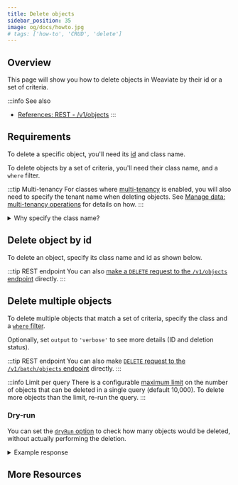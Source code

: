 ```yaml
---
title: Delete objects
sidebar_position: 35
image: og/docs/howto.jpg
# tags: ['how-to', 'CRUD', 'delete']
---
```



<Badges/>


## Overview

This page will show you how to delete objects in Weaviate by their id or a set of criteria.

:::info See also
- [References: REST - /v1/objects](../api/rest/objects.md#delete-a-data-object)
:::


## Requirements

To delete a specific object, you'll need its [id](../api/graphql/additional-properties.md#id) and class name.

To delete objects by a set of criteria, you'll need their class name, and a `where` filter.

:::tip Multi-tenancy
For classes where [multi-tenancy](../concepts/data.md#multi-tenancy) is enabled, you will also need to specify the tenant name when deleting objects. See [Manage data: multi-tenancy operations](./multi-tenancy.md) for details on how.
:::


<details>
  <summary>Why specify the class name?</summary>
  <RestObjectsCRUDClassnameNote/>
</details>


## Delete object by id

To delete an object, specify its class name and id as shown below.

<Tabs groupId="languages">
  <TabItem value="py" label="Python">
    <FilteredTextBlock
      text={PyCode}
      startMarker="# START DeleteObject"
      endMarker="# END DeleteObject"
      language="py"
    />
  </TabItem>

  <TabItem value="js" label="JavaScript/TypeScript">
    <FilteredTextBlock
      text={TSCode}
      startMarker="// START DeleteObject"
      endMarker="// END DeleteObject"
      language="ts"
    />
  </TabItem>
</Tabs>

:::tip REST endpoint
You can also [make a `DELETE` request to the `/v1/objects` endpoint](../api/rest/objects.md#delete-a-data-object) directly.
:::


<!-- ## Error handling

If the id doesn't exist in the specified class, a 404 error will be returned.

You can handle errors as follows:

<Tabs groupId="languages">
  <TabItem value="py" label="Python">
    <FilteredTextBlock
      text={PyCode}
      startMarker="# START DeleteError"
      endMarker="# END DeleteError"
      language="py"
    />
  </TabItem>

  <TabItem value="js" label="JavaScript/TypeScript">
    <FilteredTextBlock
      text={TSCode}
      startMarker="// START DeleteError"
      endMarker="// END DeleteError"
      language="ts"
    />
  </TabItem>
</Tabs> -->


## Delete multiple objects

To delete multiple objects that match a set of criteria, specify the class and a [`where` filter](../search/similarity.md).

Optionally, set `output` to `'verbose'` to see more details (ID and deletion status).

<Tabs groupId="languages">
  <TabItem value="py" label="Python">
    <FilteredTextBlock
      text={PyCode}
      startMarker="# START DeleteBatch"
      endMarker="# END DeleteBatch"
      language="py"
    />
  </TabItem>

  <TabItem value="js" label="JavaScript/TypeScript">
    <FilteredTextBlock
      text={TSCode}
      startMarker="// START DeleteBatch"
      endMarker="// END DeleteBatch"
      language="ts"
    />
  </TabItem>
</Tabs>

:::tip REST endpoint
You can also make [`DELETE` request to the `/v1/batch/objects` endpoint](../api/rest/batch.md#batch-delete) directly.
:::

:::info Limit per query
There is a configurable [maximum limit](../api/rest/batch.md#maximum-number-of-deletes-per-query) on the number of objects that can be deleted in a single query (default 10,000). To delete more objects than the limit, re-run the query.
:::


### Dry-run

You can set the [`dryRun` option](../api/rest/batch.md#dry-run-before-deletion) to check how many objects would be deleted, without actually performing the deletion.

<Tabs groupId="languages">
  <TabItem value="py" label="Python">
    <FilteredTextBlock
      text={PyCode}
      startMarker="# START DryRun"
      endMarker="# END DryRun"
      language="py"
    />
  </TabItem>

  <TabItem value="js" label="JavaScript/TypeScript">
    <FilteredTextBlock
      text={TSCode}
      startMarker="// START DryRun"
      endMarker="// END DryRun"
      language="ts"
    />
  </TabItem>
</Tabs>


<details>
  <summary>Example response</summary>

It should produce a response like the one below:

<FilteredTextBlock
  text={PyCode}
  startMarker="# START ResultsDryRun"
  endMarker="# END ResultsDryRun"
  language="json"
/>

</details>


## More Resources


<DocsMoreResources />
